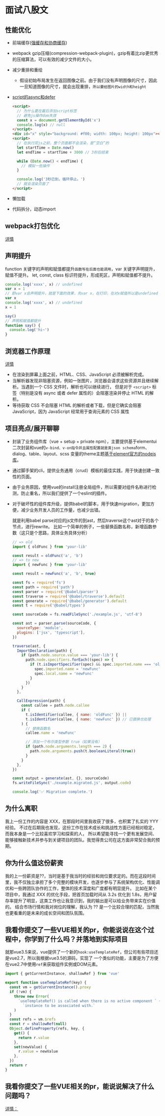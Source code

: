 # 面试八股文

## 性能优化

- 前端缓存([强缓存和协商缓存](https://github.com/linzhe141/cache-demo))
- webpack gzip压缩(compression-webpack-plugin)，gzip有着比zip更优秀的压缩算法，可以有效的减少文件的大小。
- 减少重排和重绘

  - 假设初始布局发生在返回图像之前。由于我们没有声明图像的尺寸，因此一旦知道图像的尺寸，就会出现重排，`所以要给图片的width和height`

- [script的async和defer](https://x.com/wulianwen1/status/1724699387300069380)

  ```html
  <script>
    // 为什么要在最后添加script标签
    // 避免js操作dom失效
    const x = document.getElementById('x')
    console.log(x) // null
  </script>
  <div id="x" style="background: #f00; width: 100px; height: 100px"></div>
  <script>
    // 在执行完js之前，整个页面都不会渲染，是“空白”的
    let startTime = Date.now()
    let endTime = startTime + 3000 // 3秒后结束

    while (Date.now() < endTime) {
      // 模拟一些操作
    }

    console.log('3秒已到，循环停止。')
    // 就会渲染页面了
  </script>
  ```

- 懒加载
- 代码拆分，动态import

## webpack打包优化

[详情](https://juejin.cn/post/7150204462257143822)

## 声明提升

function 关键字的声明和赋值都提升`函数写在后面也能调用`，var 关键字声明提升，赋值不提升。
let, const, class 标识符提升，形成死区，声明和赋值都不提升。

```js
console.log('xxxx', x) // undefined
var x = 1
// 即var x会声明提升，就是下面的效果，先var x，在打印，在对x赋值所以是undefined
var x
console.log('xxxx', x) // undefined
x = 1

say()
// 声明和赋值都提升
function say() {
  console.log('hi~')
}
```

## 浏览器工作原理

[详情](https://developer.mozilla.org/zh-CN/docs/Web/Performance/Guides/How_browsers_work)

- 在渲染到屏幕上面之前，HTML、CSS、JavaScript 必须被解析完成。
- 当解析器发现非阻塞资源，例如一张图片，浏览器会请求这些资源并且继续解析。当遇到一个 CSS 文件时，解析也可以继续进行，
  但是对于 `<script>` 标签（特别是没有 async 或者 defer 属性的）会阻塞渲染并停止 HTML 的解析。
- 等待获取 CSS 不会阻塞 HTML 的解析或者下载，但是它确实会阻塞 JavaScript，因为 JavaScript 经常用于查询元素的 CSS 属性

## 项目亮点/展开聊聊

- 封装了业务组件库（vue + setup + private npm），主要提供基于elementui二次封装和vue的`v-bind、v-on指令并且属性配置就是类json schema`form、dialog、table、layout、scss
  变量的theme主题[基于element官方的nodejs库](https://element.eleme.cn/#/zh-CN/component/custom-theme)。
- 通过脚手架的cli，提供业务通用（crud）模板的最佳实践，用于快速创建一致性的页面。
- 由于业务原因，使用vue的install注册全局组件，所以需要对组件名称进行检测，防止重名，所以我们提供了一个eslint的插件。
- 对于破坏性的组件库升级，提供babel的脚本，用于快速migration，更加方便，减少业务开发人员的工作量，也减少出错。

  就是利用babel parse对应的js文件的到ast，然后traverse这个ast对于的各个节点，进行rewrite。
  比如一个简单的例子，一些替换函数名称，新增函数参数（这只是个思路，具体业务具体分析）

  ```js
  // => old
  import { oldFunc } from 'your-lib'

  const result = oldFunc('a', 'b')
  // => to new
  import { newFunc } from 'your-lib'

  const result = newFunc('a', 'b', true)
  ```

  ```js
  const fs = require('fs')
  const path = require('path')
  const parser = require('@babel/parser')
  const traverse = require('@babel/traverse').default
  const generate = require('@babel/generator').default
  const t = require('@babel/types')

  const sourceCode = fs.readFileSync('./example.js', 'utf-8')

  const ast = parser.parse(sourceCode, {
    sourceType: 'module',
    plugins: ['jsx', 'typescript'],
  })

  traverse(ast, {
    ImportDeclaration(path) {
      if (path.node.source.value === 'your-lib') {
        path.node.specifiers.forEach((spec) => {
          if (t.isImportSpecifier(spec) && spec.imported.name === 'oldFunc') {
            spec.imported.name = 'newFunc'
            spec.local.name = 'newFunc'
          }
        })
      }
    },

    CallExpression(path) {
      const callee = path.node.callee
      if (
        t.isIdentifier(callee, { name: 'oldFunc' }) ||
        t.isIdentifier(callee, { name: 'newFunc' }) // 已替换也处理
      ) {
        // 替换函数名
        callee.name = 'newFunc'

        // 添加一个布尔类型参数 true（如果没有）
        if (path.node.arguments.length === 2) {
          path.node.arguments.push(t.booleanLiteral(true))
        }
      }
    },
  })

  const output = generate(ast, {}, sourceCode)
  fs.writeFileSync('./example.migrated.js', output.code)

  console.log('✅ Migration complete.')
  ```

## 为什么离职

我上一份工作的内容是 XXX，在那段时间里我收获了很多，也积累了扎实的 YYY 经验。
不过在后期我也发现，这份工作在技术成长和挑战性方面已经相对稳定，而我本身是一个比较喜欢学习和探索的人，
所以希望能寻找一个更有发展空间、能够接触新技术并参与到关键项目的团队。我觉得贵公司在这方面非常契合我的预期。

## 你为什么值这份薪资

我的上一份薪资是??，当时是基于我当时的经验和岗位要求定的。而在这段时间里，我不仅独立承担了多个完整的模块开发，也逐步参与了系统架构优化、性能调优和一些跨团队协作的工作，整体的技术深度和广度都有明显提升。
比如在某个项目中，我通过 XXX 的优化手段，把首页加载时间从 3.2s 优化到 1.8s，用户留存率提升了明显，这类工作也让我意识到，我的输出是可以给业务带来实在价值的。
结合市场行情和我对岗位的理解，我认为 ?? 是一个比较合理的匹配，当然我也更看重的是未来的成长空间和团队氛围。

## 我看你提交了一些VUE相关的pr，你能说说在这个过程中，你学到了什么吗？并落地到实际项目

就那vue3.5来说，vue提供了一个新的`hook:useTemplateRef`，但公司有些项目还是vue2.7，所以我根据vue3.5的源码，实现了
一个类似的功能，主要是为了方便在vue2.7中使用`ref`来获取组件实例或DOM元素。

```js
import { getCurrentInstance, shallowRef } from 'vue'

export function useTemplateRef(key) {
  const vm = getCurrentInstance().proxy
  if (!vm) {
    throw new Error(
      `useTemplateRef() is called when there is no active component ` +
        `instance to be associated with.`
    )
  }
  const refs = vm.$refs
  const r = shallowRef(null)
  Object.defineProperty(refs, key, {
    get() {
      return r.value
    },
    set(newValue) {
      r.value = newValue
    },
  })
  return r
}
```

## 我看你提交了一些VUE相关的pr，能说说解决了什么问题吗？

[详情：](/blog/vue/pr-11159)
